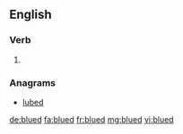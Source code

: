 ==English==

===Verb===
{{head|en}}

# {{en-past of|blue}}

===Anagrams===
* [[lubed#English|lubed]]

[[de:blued]]
[[fa:blued]]
[[fr:blued]]
[[mg:blued]]
[[vi:blued]]